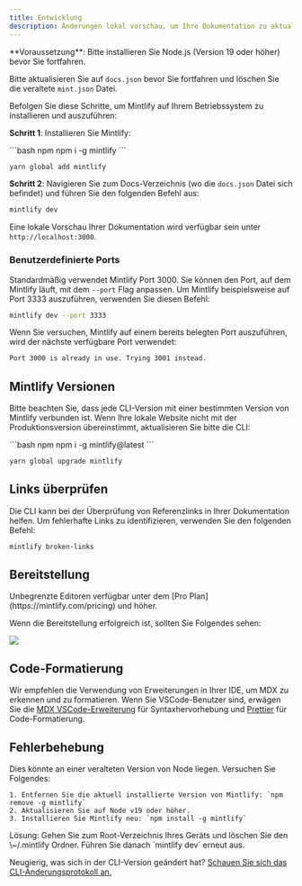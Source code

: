 ```yaml
---
title: Entwicklung
description: Änderungen lokal vorschau, um Ihre Dokumentation zu aktualisieren
---
```


<Info>
  **Voraussetzung**: Bitte installieren Sie Node.js (Version 19 oder höher) bevor Sie fortfahren. <br />

  Bitte aktualisieren Sie auf `docs.json` bevor Sie fortfahren und löschen Sie die veraltete `mint.json` Datei.
</Info>

Befolgen Sie diese Schritte, um Mintlify auf Ihrem Betriebssystem zu installieren und auszuführen:

**Schritt 1**: Installieren Sie Mintlify:

<CodeGroup>
  ```bash npm
  npm i -g mintlify
  ```

  ```bash yarn
  yarn global add mintlify
  ```
</CodeGroup>

**Schritt 2**: Navigieren Sie zum Docs-Verzeichnis (wo die `docs.json` Datei sich befindet) und führen Sie den folgenden Befehl aus:

```bash
mintlify dev
```

Eine lokale Vorschau Ihrer Dokumentation wird verfügbar sein unter `http://localhost:3000`.

### Benutzerdefinierte Ports

Standardmäßig verwendet Mintlify Port 3000. Sie können den Port, auf dem Mintlify läuft, mit dem `--port` Flag anpassen. Um Mintlify beispielsweise auf Port 3333 auszuführen, verwenden Sie diesen Befehl:

```bash
mintlify dev --port 3333
```

Wenn Sie versuchen, Mintlify auf einem bereits belegten Port auszuführen, wird der nächste verfügbare Port verwendet:

```md
Port 3000 is already in use. Trying 3001 instead.
```

## Mintlify Versionen

Bitte beachten Sie, dass jede CLI-Version mit einer bestimmten Version von Mintlify verbunden ist. Wenn Ihre lokale Website nicht mit der Produktionsversion übereinstimmt, aktualisieren Sie bitte die CLI:

<CodeGroup>
  ```bash npm
  npm i -g mintlify@latest
  ```

  ```bash yarn
  yarn global upgrade mintlify
  ```
</CodeGroup>

## Links überprüfen

Die CLI kann bei der Überprüfung von Referenzlinks in Ihrer Dokumentation helfen. Um fehlerhafte Links zu identifizieren, verwenden Sie den folgenden Befehl:

```bash
mintlify broken-links
```

## Bereitstellung

<Tip>
  Unbegrenzte Editoren verfügbar unter dem [Pro
  Plan](https://mintlify.com/pricing) und höher.
</Tip>

Wenn die Bereitstellung erfolgreich ist, sollten Sie Folgendes sehen:

<Frame>
  <img src="/images/checks-passed.png" style={{ borderRadius: '0.5rem' }} />
</Frame>

## Code-Formatierung

Wir empfehlen die Verwendung von Erweiterungen in Ihrer IDE, um MDX zu erkennen und zu formatieren. Wenn Sie VSCode-Benutzer sind, erwägen Sie die [MDX VSCode-Erweiterung](https://marketplace.visualstudio.com/items?itemName=unifiedjs.vscode-mdx) für Syntaxhervorhebung und [Prettier](https://marketplace.visualstudio.com/items?itemName=esbenp.prettier-vscode) für Code-Formatierung.

## Fehlerbehebung

<AccordionGroup>
  <Accordion title="Error: Could not load the &#x22;sharp&#x22; module using the darwin-arm64 runtime">
    Dies könnte an einer veralteten Version von Node liegen. Versuchen Sie Folgendes:

    1. Entfernen Sie die aktuell installierte Version von Mintlify: `npm remove -g mintlify`
    2. Aktualisieren Sie auf Node v19 oder höher.
    3. Installieren Sie Mintlify neu: `npm install -g mintlify`
  </Accordion>

  <Accordion title="Issue: Encountering an unknown error">
    Lösung: Gehen Sie zum Root-Verzeichnis Ihres Geräts und löschen Sie den \~/.mintlify Ordner. Führen Sie danach `mintlify dev` erneut aus.
  </Accordion>
</AccordionGroup>

Neugierig, was sich in der CLI-Version geändert hat? [Schauen Sie sich das CLI-Änderungsprotokoll an.](https://www.npmjs.com/package/mintlify?activeTab=versions)

